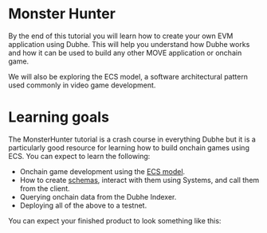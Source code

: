 # Monster Hunter

By the end of this tutorial you will learn how to create your own EVM application using Dubhe.
This will help you understand how Dubhe works and how it can be used to build any other MOVE application or onchain game.

We will also be exploring the ECS model, a software architectural pattern used commonly in video game development.

# Learning goals

The MonsterHunter tutorial is a crash course in everything Dubhe but it is a particularly good resource for learning how to build onchain games using ECS. You can expect to learn the following:

- Onchain game development using the [ECS model](https://en.wikipedia.org/wiki/Entity_component_system).
- How to create [schemas](https://dubhe-docs.vercel.app/dubhe/sui/schemas), interact with them using Systems, and call them from the client.
- Querying onchain data from the Dubhe Indexer.
- Deploying all of the above to a testnet.

You can expect your finished product to look something like this:
